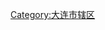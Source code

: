 {{Catnav|頁面分類|...|市辖区|辽宁市辖区|大连市辖区}}
{{Catnav|頁面分類|...|辽宁县级行政区|辽宁市辖区|大连市辖区}}
{{Catnav|頁面分類|...|辽宁地级市|大连|大连行政区划|大连区县市|大连市辖区}}
[[Category:大连市辖区|Category:大连市辖区]]
{{catmore|甘井子区|大连市甘井子区}}